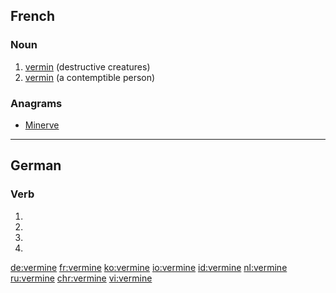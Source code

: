 ==French==

===Noun===
{{fr-noun|f|-}}

# [[vermin]] (destructive creatures)
# [[vermin]] (a contemptible person)

===Anagrams===
* [[Minerve#French|Minerve]]

----

==German==

===Verb===
{{head|de}}

# {{de-verb form of|verminen|1|s|g}}
# {{de-verb form of|verminen|1|s|k1}}
# {{de-verb form of|verminen|3|s|k1}}
# {{de-verb form of|verminen|i|s}}

[[de:vermine]]
[[fr:vermine]]
[[ko:vermine]]
[[io:vermine]]
[[id:vermine]]
[[nl:vermine]]
[[ru:vermine]]
[[chr:vermine]]
[[vi:vermine]]